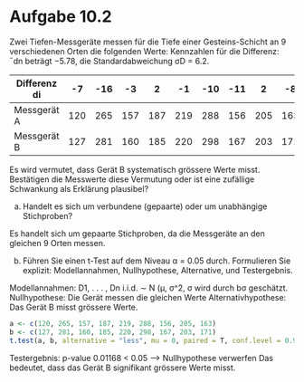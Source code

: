 # Aufgabe 10.2

Zwei Tiefen-Messgeräte messen für die Tiefe einer Gesteins-Schicht an 9 verschiedenen Orten die folgenden Werte: Kennzahlen für die Differenz:
¯dn beträgt −5.78, die Standardabweichung σD = 6.2.

| Differenz di 	| -7  	| -16 	| -3  	| 2   	| -1  	| -10 	| -11 	| 2   	| -8  	|
|--------------	|-----	|-----	|-----	|-----	|-----	|-----	|-----	|-----	|-----	|
| Messgerät A  	| 120 	| 265 	| 157 	| 187 	| 219 	| 288 	| 156 	| 205 	| 163 	|
| Messgerät B  	| 127 	| 281 	| 160 	| 185 	| 220 	| 298 	| 167 	| 203 	| 171 	|


Es wird vermutet, dass Gerät B systematisch grössere Werte misst.
Bestätigen die Messwerte diese Vermutung oder ist eine zufällige Schwankung als Erklärung plausibel?

a) Handelt es sich um verbundene (gepaarte) oder um unabhängige Stichproben?

Es handelt sich um gepaarte Stichproben, da die Messgeräte an den gleichen 9 Orten messen.

b) Führen Sie einen t-Test auf dem Niveau α = 0.05 durch. Formulieren Sie explizit:
Modellannahmen, Nullhypothese, Alternative, und Testergebnis.

Modellannahmen:  D1, . . . , Dn i.i.d. ∼ N (µ, σ^2, σ wird durch bσ geschätzt.
Nullhypothese: Die Gerät messen die gleichen Werte
Alternativhypothese: Das Gerät B misst grössere Werte.

```R
a <- c(120, 265, 157, 187, 219, 288, 156, 205, 163)
b <- c(127, 281, 160, 185, 220, 298, 167, 203, 171)
t.test(a, b, alternative = "less", mu = 0, paired = T, conf.level = 0.95)
```

Testergebnis: p-value 0.01168 < 0.05 --> Nullhypothese verwerfen
Das bedeutet, dass das Gerät B signifikant grössere Werte misst.
